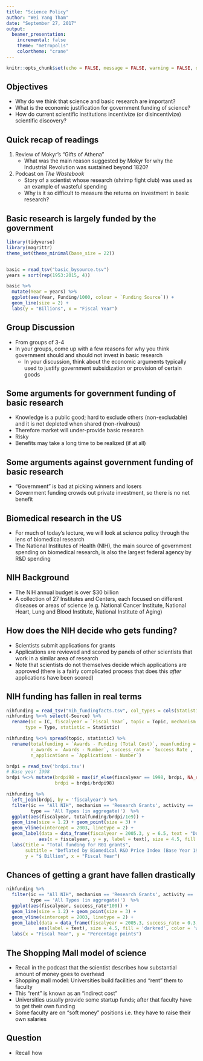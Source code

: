 ```yaml
---
title: "Science Policy"
author: "Wei Yang Tham"
date: "September 27, 2017"
output:
  beamer_presentation:
    incremental: false
    theme: "metropolis"
    colortheme: "crane"
---
```


```r
knitr::opts_chunk$set(echo = FALSE, message = FALSE, warning = FALSE, dev = 'pdf')
```

## Objectives

- Why do we think that science and basic research are important?
- What is the economic justification for government funding of science?
- How do current scientific institutions incentivize (or disincentivize) scientific discovery?

<!--
Learning objectives: 

Role of basic science in economic growth
economic rationale for public funding of science
how economics can be used to understand institutions and incentives in science - talk about doubling

podcast themes: much of it goes to university overhead; 10% chance of getting grant; what is the rate of return on science?

-->

## Quick recap of readings

1. Review of Mokyr's "Gifts of Athena"
    + What was the main reason suggested by Mokyr for why the Industrial Revolution was sustained beyond 1820?
    
2. Podcast on *The Wastebook*
    + Story of a scientist whose research (shrimp fight club) was used as an example of wasteful spending
    + Why is it so difficult to measure the returns on investment in basic research?
    
<!--
uncertain
hard to trace multiple uses
cumulativeness of knowledge: how far back do we go?
time horizon - uses we don't know of yet
-->

## Basic research is largely funded by the government
```r
library(tidyverse)
library(magrittr)
theme_set(theme_minimal(base_size = 22))


basic = read_tsv("basic_bysource.tsv")
years = sort(rep(1953:2015, 4))

basic %>% 
  mutate(Year = years) %>% 
  ggplot(aes(Year, Funding/1000, colour = `Funding Source`)) + 
  geom_line(size = 2) + 
  labs(y = "Billions", x = "Fiscal Year")

```

## Group Discussion
- From groups of 3-4
- In your groups, come up with a few reasons for why you think government should and should not invest in basic research
    + In your discussion, think about the economic arguments typically used to justify government subsidization or provision of certain goods
    
## Some arguments for government funding of basic research
- Knowledge is a public good; hard to exclude others (non-excludable) and it is not depleted when shared (non-rivalrous)
- Therefore market will under-provide basic research
- Risky
- Benefits may take a long time to be realized (if at all)

## Some arguments against government funding of basic research
- "Government" is bad at picking winners and losers
- Government funding crowds out private investment, so there is no net benefit

## Biomedical research in the US
- For much of today's lecture, we will look at science policy through the lens of biomedical research
- The National Institutes of Health (NIH), the main source of government spending on biomedical research, is also the largest federal agency by R&D spending

## NIH Background
- The NIH annual budget is over \$30 billion
- A collection of 27 Institutes and Centers, each focused on different diseases or areas of science (e.g. National Cancer Institute, National Heart, Lung and Blood Institute, National Institute of Aging)

## How does the NIH decide who gets funding?
- Scientists submit applications for grants
- Applications are reviewed and scored by panels of other scientists that work in a similar area of research
- Note that scientists do not themselves decide which applications are approved (there is a fairly complicated process that does this *after* applications have been scored)

## NIH funding has fallen in real terms
```r

nihfunding = read_tsv("nih_fundingfacts.tsv", col_types = cols(Statistic = 'd')) 
nihfunding %<>% select(-Source) %>% 
  rename(ic = IC, fiscalyear = `Fiscal Year`, topic = Topic, mechanism = Mechanism, activity = Activity, 
       type = Type, statistic = Statistic)

nihfunding %<>% spread(topic, statistic) %>% 
  rename(totalfunding = `Awards - Funding (Total Cost)`, meanfunding = `Awards - Average Total Cost`, 
         n_awards = `Awards - Number`, success_rate = `Success Rate`, 
         n_applications = `Applications - Number`)

brdpi = read_tsv('brdpi.tsv')
# Base year 1998
brdpi %<>% mutate(brdpi98 = max(if_else(fiscalyear == 1998, brdpi, NA_real_), na.rm = T), 
                  brdpi = brdpi/brdpi98)

nihfunding %>% 
  left_join(brdpi, by = 'fiscalyear') %>% 
  filter(ic == "All NIH", mechanism == 'Research Grants', activity == 'R01', 
         type == 'All Types (in aggregate)')  %>% 
  ggplot(aes(fiscalyear, totalfunding/brdpi/1e9)) + 
  geom_line(size = 1.2) + geom_point(size = 3) +  
  geom_vline(xintercept = 2003, linetype = 2) +
  geom_label(data = data_frame(fiscalyear = 2005.3, y = 6.5, text = "Doubling Ends"), 
            aes(x = fiscalyear, y = y, label = text), size = 4.5, fill = 'darkred', color = 'white') +
  labs(title = "Total funding for R01 grants", 
       subtitle = "Deflated by Biomedical R&D Price Index (Base Year 1998)", 
       y = "$ Billion", x = "Fiscal Year") 

```

## Chances of getting a grant have fallen drastically
```r
nihfunding %>% 
  filter(ic == "All NIH", mechanism == 'Research Grants', activity == 'R01', 
         type == 'All Types (in aggregate)')  %>% 
  ggplot(aes(fiscalyear, success_rate*100)) + 
  geom_line(size = 1.2) + geom_point(size = 3) + 
  geom_vline(xintercept = 2003, linetype = 2) + 
  geom_label(data = data_frame(fiscalyear = 2005.3, success_rate = 0.3, text = "Doubling Ends"), 
            aes(label = text), size = 4.5, fill = 'darkred', color = 'white') + 
  labs(x = "Fiscal Year", y = "Percentage points")
```

## The Shopping Mall model of science
- Recall in the podcast that the scientist describes how substantial amount of money goes to overhead
- Shopping mall model: Universities build facilities and "rent" them to faculty
- This "rent" is known as an "indirect cost"
- Universities usually provide some startup funds; after that faculty have to get their own funding
- Some faculty are on "soft money" positions i.e. they have to raise their own salaries

## Question
- Recall how 


